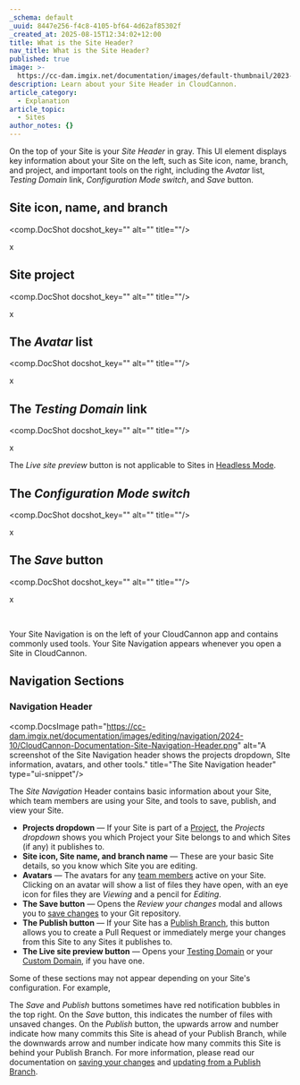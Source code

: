 ```yaml
---
_schema: default
_uuid: 8447e256-f4c8-4105-bf64-4d62af85302f
_created_at: 2025-08-15T12:34:02+12:00
title: What is the Site Header?
nav_title: What is the Site Header?
published: true
image: >-
  https://cc-dam.imgix.net/documentation/images/default-thumbnail/2023-Q4/CloudCannon-Documentation-Thumbnail.png
description: Learn about your Site Header in CloudCannon.
article_category:
  - Explanation
article_topic:
  - Sites
author_notes: {}
---
```

On the top of your Site is your *Site Header* in gray. This UI element displays key information about your Site on the left, such as Site icon, name, branch, and project, and important tools on the right, including the *Avatar* list, *Testing Domain* link, *Configuration Mode switch*, and *Save* button.

## Site icon, name, and branch

<comp.DocShot docshot_key="" alt="" title=""/>

x

## Site project

<comp.DocShot docshot_key="" alt="" title=""/>

x

## The *Avatar* list

<comp.DocShot docshot_key="" alt="" title=""/>

x

## The *Testing Domain* link

<comp.DocShot docshot_key="" alt="" title=""/>

x

The *Live site preview* button is not applicable to Sites in [Headless Mode](/documentation/articles/what-is-headless-mode/).

## The *Configuration Mode switch*

<comp.DocShot docshot_key="" alt="" title=""/>

x

## The *Save* button

<comp.DocShot docshot_key="" alt="" title=""/>

x

&nbsp;

Your Site Navigation is on the left of your CloudCannon app and contains commonly used tools. Your Site Navigation appears whenever you open a Site in CloudCannon.

## Navigation Sections

### Navigation Header

<comp.DocsImage path="https://cc-dam.imgix.net/documentation/images/editing/navigation/2024-10/CloudCannon-Documentation-Site-Navigation-Header.png" alt="A screenshot of the Site Navigation header shows the projects dropdown, SIte information, avatars, and other tools." title="The Site Navigation header" type="ui-snippet"/>

The *Site Navigation* Header contains basic information about your Site, which team members are using your Site, and tools to save, publish, and view your Site.

* **Projects dropdown** — If your Site is part of a [Project](/documentation/articles/create-a-project/), the *Projects dropdown* shows you which Project your Site belongs to and which Sites (if any) it publishes to.
* **Site icon, Site name, and branch name** — These are your basic Site details, so you know which Site you are editing.
* **Avatars** — The avatars for any [team members](/documentation/articles/what-is-a-team-member/) active on your Site. Clicking on an avatar will show a list of files they have open, with an eye icon for files they are *Viewing* and a pencil for *Editing*.
* **The Save button** — Opens the *Review your changes* modal and allows you to [save changes](/documentation/articles/save-your-changes/) to your Git repository.
* **The Publish button** — If your Site has a [Publish Branch](/documentation/articles/connect-a-publish-branch/), this button allows you to create a Pull Request or immediately merge your changes from this Site to any Sites it publishes to.
* **The Live site preview button** — Opens your [Testing Domain](/documentation/articles/what-is-a-testing-domain/) or your [Custom Domain](/documentation/articles/what-is-a-custom-domain/), if you have one.

Some of these sections may not appear depending on your Site's configuration. For example,

The *Save* and *Publish* buttons sometimes have red notification bubbles in the top right. On the *Save* button, this indicates the number of files with unsaved changes. On the *Publish* button, the upwards arrow and number indicate how many commits this Site is ahead of your Publish Branch, while the downwards arrow and number indicate how many commits this Site is behind your Publish Branch. For more information, please read our documentation on [saving your changes](/documentation/articles/save-your-changes/) and [updating from a Publish Branch](/documentation/articles/update-from-a-publish-branch/).